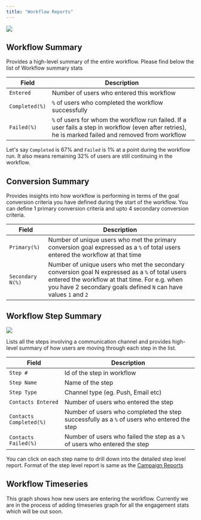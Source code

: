 ```yaml
---
title: "Workflow Reports"
---
```


<Frame caption="A Sample Workflow Report">
  <img src="/images/reports/workflow-reports.png" />
</Frame>

## Workflow Summary

Provides a high-level summary of the entire workflow. Please find below the list of Workflow summary stats

| Field          | Description                                                                                                                                           |
| -------------- | ----------------------------------------------------------------------------------------------------------------------------------------------------- |
| `Entered`      | Number of users who entered this workflow                                                                                                             |
| `Completed(%)` | `%` of users who completed the workflow successfully                                                                                                  |
| `Failed(%)`    | `%` of users for whom the workflow run failed. If a user fails a step in workflow (even after retries), he is marked failed and removed from workflow |

Let's say `Completed` is 67% and `Failed` is 1% at a point during the workflow run. It also means remaining 32% of users are still continuing in the workflow.

## Conversion Summary

Provides insights into how workflow is performing in terms of the goal conversion criteria you have defined during the start of the workflow. You can define 1 primary conversion criteria
and upto 4 secondary conversion criteria.

| Field            | Description                                                                                                                                                                                                          |
| ---------------- | -------------------------------------------------------------------------------------------------------------------------------------------------------------------------------------------------------------------- |
| `Primary(%)`     | Number of unique users who met the primary conversion goal expressed as a `%` of total users entered the workflow at that time                                                                                       |
| `Secondary N(%)` | Number of unique users who met the secondary conversion goal N expressed as a `%` of total users entered the workflow at that time. For e.g. when you have 2 secondary goals defined `N` can have values `1` and `2` |

## Workflow Step Summary

<Frame caption="Workflow Step Summary">
  <img src="/images/reports/workflow-steps-summary.png" />
</Frame>

Lists all the steps involving a communication channel and provides high-level summary of how users are moving through each step in the list.

| Field                    | Description                                                                                |
| ------------------------ | ------------------------------------------------------------------------------------------ |
| `Step #`                 | Id of the step in workflow                                                                 |
| `Step Name `             | Name of the step                                                                           |
| `Step Type`              | Channel type (eg. Push, Email etc)                                                         |
| `Contacts Entered`       | Number of users who entered the step                                                       |
| `Contacts Completed(%) ` | Number of users who completed the step successfully as a `%` of users who entered the step |
| `Contacts Failed(%)`     | Number of users who failed the step as a `%` of users who entered the step                 |

You can click on each step name to drill down into the detailed step level report. Format of the step level report is same as the [Campaign Reports](/analytics/campaigns/campaign-reports)

## Workflow Timeseries

This graph shows how new users are entering the workflow. Currently we are in the process of adding timeseries graph for all the engagement stats which will be out soon.
